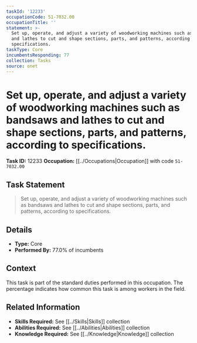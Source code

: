 ```yaml
---
taskId: '12233'
occupationCode: 51-7032.00
occupationTitle: ''
statement: >-
  Set up, operate, and adjust a variety of woodworking machines such as bandsaws
  and lathes to cut and shape sections, parts, and patterns, according to
  specifications.
taskType: Core
incumbentsResponding: 77
collection: Tasks
source: onet
---
```

# Set up, operate, and adjust a variety of woodworking machines such as bandsaws and lathes to cut and shape sections, parts, and patterns, according to specifications.

**Task ID:** 12233
**Occupation:** [[../Occupations|Occupation]] with code `51-7032.00`

## Task Statement

> Set up, operate, and adjust a variety of woodworking machines such as bandsaws and lathes to cut and shape sections, parts, and patterns, according to specifications.

## Details

- **Type:** Core
- **Performed By:** 77.0% of incumbents

## Context

This task is part of the standard duties performed in this occupation. The percentage indicates how common this task is among workers in the field.

## Related Information

- **Skills Required:** See [[../Skills|Skills]] collection
- **Abilities Required:** See [[../Abilities|Abilities]] collection
- **Knowledge Required:** See [[../Knowledge|Knowledge]] collection
